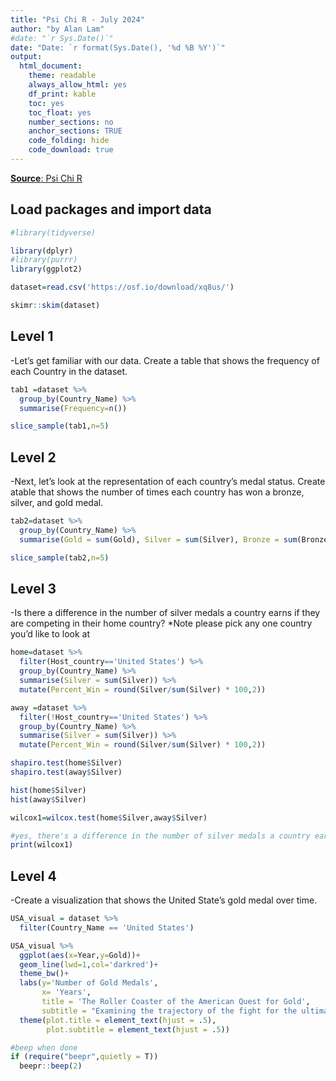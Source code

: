 ```yaml
---
title: "Psi Chi R - July 2024"
author: "by Alan Lam"
#date: "`r Sys.Date()`"
date: "Date: `r format(Sys.Date(), '%d %B %Y')`" 
output:
  html_document:
    theme: readable
    always_allow_html: yes
    df_print: kable
    toc: yes
    toc_float: yes
    number_sections: no
    anchor_sections: TRUE
    code_folding: hide
    code_download: true
---
```


[**Source**: Psi Chi R](https://osf.io/4pbuc/)

## Load packages and import data

```r
#library(tidyverse)

library(dplyr)
#library(purrr)
library(ggplot2)

dataset=read.csv('https://osf.io/download/xq8us/')
```

```r
skimr::skim(dataset)
```

## Level 1 

-Let’s get familiar with our data. Create a table that shows the frequency of each Country in the dataset. 

```r
tab1 =dataset %>% 
  group_by(Country_Name) %>% 
  summarise(Frequency=n())

slice_sample(tab1,n=5)
```

## Level 2

-Next, let’s look at the representation of each country’s medal status. Create atable that shows the number of times each country has won a bronze, silver, and gold medal.

```r
tab2=dataset %>% 
  group_by(Country_Name) %>% 
  summarise(Gold = sum(Gold), Silver = sum(Silver), Bronze = sum(Bronze))

slice_sample(tab2,n=5)
```

## Level 3

-Is there a difference in the number of silver medals a country earns if they are competing in their home country? *Note please pick any one country you’d like to look at

```r
home=dataset %>% 
  filter(Host_country=='United States') %>% 
  group_by(Country_Name) %>% 
  summarise(Silver = sum(Silver)) %>% 
  mutate(Percent_Win = round(Silver/sum(Silver) * 100,2))

away =dataset %>%
  filter(!Host_country=='United States') %>% 
  group_by(Country_Name) %>% 
  summarise(Silver = sum(Silver)) %>% 
  mutate(Percent_Win = round(Silver/sum(Silver) * 100,2))
```

```r
shapiro.test(home$Silver)
shapiro.test(away$Silver)

hist(home$Silver)
hist(away$Silver)
```


```r
wilcox1=wilcox.test(home$Silver,away$Silver)

#yes, there's a difference in the number of silver medals a country earns if they are competing in their home country
print(wilcox1)

```

## Level 4

-Create a visualization that shows the United State’s gold medal over time. 
```r

USA_visual = dataset %>% 
  filter(Country_Name == 'United States')

USA_visual %>% 
  ggplot(aes(x=Year,y=Gold))+
  geom_line(lwd=1,col='darkred')+
  theme_bw()+
  labs(y='Number of Gold Medals',
       x= 'Years',
       title = 'The Roller Coaster of the American Quest for Gold',
       subtitle = "Examining the trajectory of the fight for the ultimate prize",fill=' ')+
  theme(plot.title = element_text(hjust = .5),
        plot.subtitle = element_text(hjust = .5))
```

```r
#beep when done
if (require("beepr",quietly = T))
  beepr::beep(2)
```